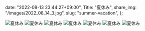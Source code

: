   date: "2022-08-13 23:44:27+09:00",
  Title: "夏休み",
  share_img: "/images/2022_08_14_3.jpg",
  slug: "summer-vacation",
};

![夏休み](/images/2022_08_13_1.jpg)
![夏休み](/images/2022_08_14_1.jpg)
![夏休み](/images/2022_08_14_2.jpg)
![夏休み](/images/2022_08_14_3.jpg)
![夏休み](/images/2022_08_14_4.jpg)
![夏休み](/images/2022_08_14_5.jpg)
![夏休み](/images/2022_08_14_6.jpg)
